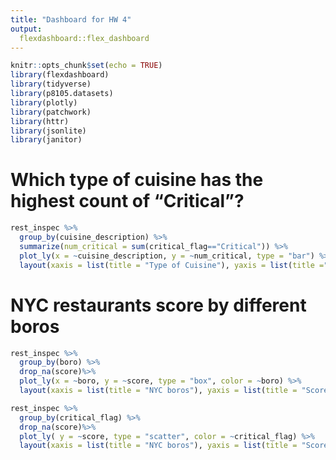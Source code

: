 ```yaml
---
title: "Dashboard for HW 4"
output: 
  flexdashboard::flex_dashboard
---
```


```r
knitr::opts_chunk$set(echo = TRUE)
library(flexdashboard)
library(tidyverse)
library(p8105.datasets)
library(plotly)
library(patchwork)
library(httr)
library(jsonlite)
library(janitor)
```


# Which type of cuisine has the highest count of "Critical"?

```r
rest_inspec %>% 
  group_by(cuisine_description) %>%
  summarize(num_critical = sum(critical_flag=="Critical")) %>%
  plot_ly(x = ~cuisine_description, y = ~num_critical, type = "bar") %>% 
  layout(xaxis = list(title = "Type of Cuisine"), yaxis = list(title ="Count of critical incidence"))
```

# NYC restaurants score by different boros

```r
rest_inspec %>%
  group_by(boro) %>%
  drop_na(score)%>%
  plot_ly(x = ~boro, y = ~score, type = "box", color = ~boro) %>%
  layout(xaxis = list(title = "NYC boros"), yaxis = list(title = "Score"))
```


```r
rest_inspec %>%
  group_by(critical_flag) %>%
  drop_na(score)%>%
  plot_ly( y = ~score, type = "scatter", color = ~critical_flag) %>%
  layout(xaxis = list(title = "NYC boros"), yaxis = list(title = "Score"))
```

